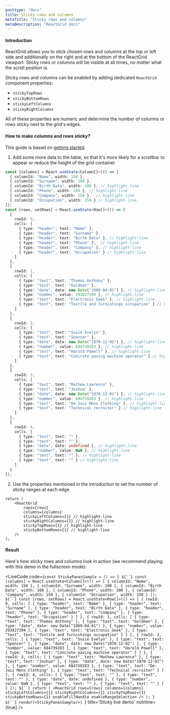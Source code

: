 ```yaml
---
posttype: "docs"
title: Sticky rows and columns
metaTitle: "Sticky rows and columns"
metaDescription: "ReactGrid docs"
---
```


#### Introduction

ReactGrid allows you to stick chosen rows and columns at the top or left side and additionally on the right and at the bottom 
of the ReactGrid viewport. Sticky rows or columns will be visible at all times, no matter what the scroll position is.

Sticky rows and columns can be enabled by adding dedicated `ReactGrid` component properties:
- `stickyTopRows`
- `stickyBottomRows`
- `stickyLeftColumns`
- `stickyRightColumns`

All of these properties are numeric and determine the number of columns or rows sticky next to the grid's edges.

#### How to make columns and rows sticky?

This guide is based on [getting started](/docs/3.0/1-getting-started/).

1. Add some more data to the table, so that it's more likely for a scrollbar to appear
or reduce the height of the grid container

```ts
const [columns] = React.useState<Column[]>(() => [
  { columnId: "Name", width: 150 },
  { columnId: "Surname", width: 100 },
  { columnId: "Birth Data", width: 100 }, // highlight-line
  { columnId: "Phone", width: 100 }, // highlight-line
  { columnId: "Company", width: 150 },  // highlight-line
  { columnId: "Occupation", width: 250 } // highlight-line
]);
const [rows, setRows] = React.useState<Row[]>(() => [
  {
    rowId: 0,
    cells: [
      { type: "header", text: "Name" },
      { type: "header", text: "Surname" },
      { type: "header", text: "Birth Data" }, // highlight-line
      { type: "header", text: "Phone" },  // highlight-line
      { type: "header", text: "Company" }, // highlight-line
      { type: "header", text: "Occupation" } // highlight-line
    ]
  },
  {
    rowId: 1,
    cells: [
      { type: "text", text: "Thomas Anthony" },
      { type: "text", text: "Goldman" },
      { type: "date", date: new Date("1989-04-01") }, // highlight-line
      { type: "number", value: 293827394 }, // highlight-line
      { type: "text", text: "Electronic Geek" }, // highlight-line
      { type: "text", text: "Textile and furnishings occupation" } // highlight-line
    ]
  },
  {
    rowId: 2,
    cells: [
      { type: "text", text: "Susie Evelyn" },
      { type: "text", text: "Spencer" },
      { type: "date", date: new Date("1970-12-02") }, // highlight-line
      { type: "number", value: 684739283 }, // highlight-line
      { type: "text", text: "Harold Powell" }, // highlight-line
      { type: "text", text: "Concrete paving machine operator" } // highlight-line
    ]
  },
  {
    rowId: 3,
    cells: [
      { type: "text", text: "Mathew Lawrence" },
      { type: "text", text: "Joshua" },
      { type: "date", date: new Date("1970-12-02") }, // highlight-line
      { type: "number", value: 684739283 }, // highlight-line
      { type: "text", text: "De-Jaiz Mens Clothing" }, // highlight-line
      { type: "text", text: "Technical recruiter" } // highlight-line
    ]
  },
  {
    rowId: 4,
    cells: [
      { type: "text", text: "" },
      { type: "text", text: "" },
      { type: "date", date: undefined }, // highlight-line
      { type: "number", value: NaN }, // highlight-line
      { type: "text", text: "" }, // highlight-line
      { type: "text", text: "" } // highlight-line
    ]
  }
]);
```

2. Use the properties mentioned in the introduction to set the number of sticky ranges at each edge

```tsx
return (
	<ReactGrid
		rows={rows}
		columns={columns}
		stickyLeftColumns={1} // highlight-line
		stickyRightColumns={1} // highlight-line
		stickyTopRows={1} // highlight-line
		stickyBottomRows={1} // highlight-line
	/>
);
```

#### Result

Here's how sticky rows and columns look in action (we recommend playing with this demo in the fullscreen mode):

<LiveCode 
  code={`const StickyPanesSample = () => {
  ${``}
  const [columns] = React.useState<Column[]>(() => [
    { columnId: "Name", width: 150 },
    { columnId: "Surname", width: 100 },
    { columnId: "Birth Data", width: 100 },
    { columnId: "Phone", width: 100 },
    { columnId: "Company", width: 150 },
    { columnId: "Occupation", width: 250 }
  ]);
  ${``}
  const [rows, setRows] = React.useState<Row[]>(() => [
    {
      rowId: 0,
      cells: [
        { type: "header", text: "Name" },
        { type: "header", text: "Surname" },
        { type: "header", text: "Birth Data" },
        { type: "header", text: "Phone" },
        { type: "header", text: "Company" },
        { type: "header", text: "Occupation" }
      ]
    },
    {
      rowId: 1,
      cells: [
        { type: "text", text: "Thomas Anthony" },
        { type: "text", text: "Goldman" },
        { type: "date", date: new Date("1989-04-01") },
        { type: "number", value: 293827394 },
        { type: "text", text: "Electronic Geek" },
        { type: "text", text: "Textile and furnishings occupation" }
      ]
    },
    {
      rowId: 2,
      cells: [
        { type: "text", text: "Susie Evelyn" },
        { type: "text", text: "Spencer" },
        { type: "date", date: new Date("1970-12-02") },
        { type: "number", value: 684739283 },
        { type: "text", text: "Harold Powell" },
        { type: "text", text: "Concrete paving machine operator" }
      ]
    },
    {
      rowId: 3,
      cells: [
        { type: "text", text: "Mathew Lawrence" },
        { type: "text", text: "Joshua" },
        { type: "date", date: new Date("1970-12-02") },
        { type: "number", value: 684739283 },
        { type: "text", text: "De-Jaiz Mens Clothing" },
        { type: "text", text: "Technical recruiter" }
      ]
    },
    {
      rowId: 4,
      cells: [
        { type: "text", text: "" },
        { type: "text", text: "" },
        { type: "date", date: undefined },
        { type: "number", value: NaN },
        { type: "text", text: "" },
        { type: "text", text: "" }
      ]
    }
  ]);
  ${``}
  return (
    <ReactGrid
      rows={rows}
      columns={columns}
      stickyLeftColumns={1}
      stickyRightColumns={1}
      stickyTopRows={1}
      stickyBottomRows={1}
      enableFillHandle
      enableRangeSelection
    />
  );
}
${``}
render(<StickyPanesSample/>)
`}
  title='Sticky live demo'
  noInline={true}
/> 
